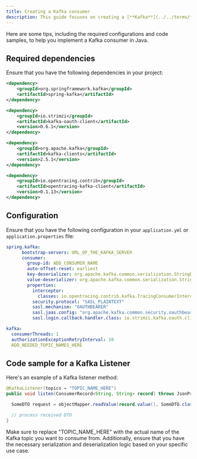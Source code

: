 ```yaml
---
title: Creating a Kafka consumer
description: This guide focuses on creating a [**Kafka**](../../terms/flowx-kafka) consumer using Spring Boot.
---
```




Here are some tips, including the required configurations and code samples, to help you implement a Kafka consumer in Java.

## Required dependencies

Ensure that you have the following dependencies in your project:

```xml
<dependency>
    <groupId>org.springframework.kafka</groupId>
    <artifactId>spring-kafka</artifactId>
</dependency>

<dependency>
    <groupId>io.strimzi</groupId>
    <artifactId>kafka-oauth-client</artifactId>
    <version>0.6.1</version>
</dependency>

<dependency>
    <groupId>org.apache.kafka</groupId>
    <artifactId>kafka-clients</artifactId>
    <version>2.5.1</version>
</dependency>

<dependency>
    <groupId>io.opentracing.contrib</groupId>
    <artifactId>opentracing-kafka-client</artifactId>
    <version>0.1.13</version>
</dependency>
```

## Configuration

Ensure that you have the following configuration in your `application.yml` or `application.properties` file:

```yaml
spring.kafka:
      bootstrap-servers: URL_OF_THE_KAFKA_SERVER
      consumer:
        group-id: ADD_CONSUMER_NAME
        auto-offset-reset: earliest
        key-deserializer: org.apache.kafka.common.serialization.StringDeserializer
        value-deserializer: org.apache.kafka.common.serialization.StringDeserializer
        properties:
          interceptor:
            classes: io.opentracing.contrib.kafka.TracingConsumerInterceptor
          security.protocol: "SASL_PLAINTEXT"
          sasl.mechanism: "OAUTHBEARER"
          sasl.jaas.config: "org.apache.kafka.common.security.oauthbearer.OAuthBearerLoginModule required ;"
          sasl.login.callback.handler.class: io.strimzi.kafka.oauth.client.JaasClientOauthLoginCallbackHandler

kafka:
  consumerThreads: 1
  authorizationExceptionRetryInterval: 10
  ADD_NEEDED_TOPIC_NAMES_HERE
```

## Code sample for a Kafka Listener

Here's an example of a Kafka listener method:

```java
@KafkaListener(topics = "TOPIC_NAME_HERE")
public void listen(ConsumerRecord<String, String> record) throws JsonProcessingException {

  SomeDTO request = objectMapper.readValue(record.value(), SomeDTO.class);

  // process received DTO
}
```
Make sure to replace "TOPIC_NAME_HERE" with the actual name of the Kafka topic you want to consume from. Additionally, ensure that you have the necessary serialization and deserialization logic based on your specific use case.